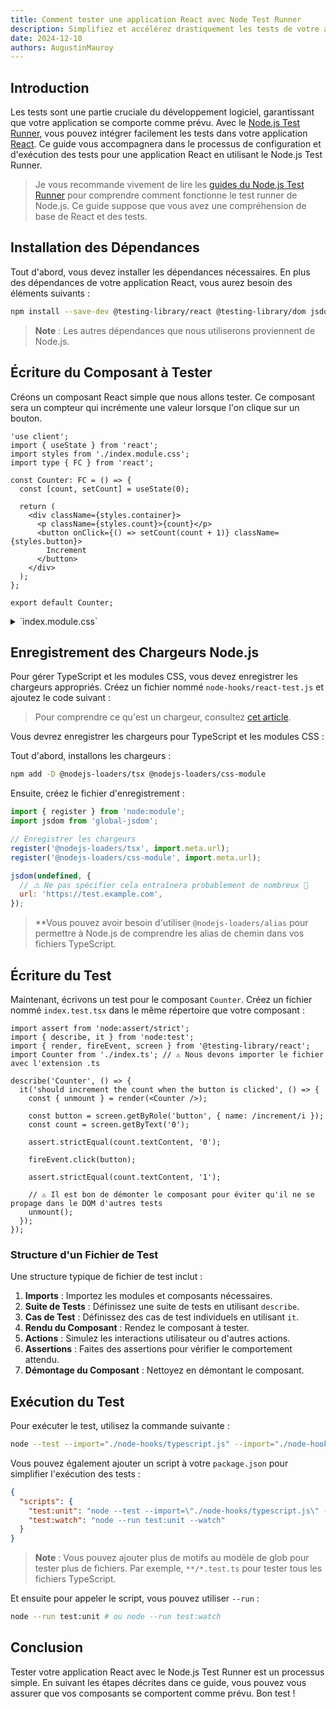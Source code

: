 ```yaml
---
title: Comment tester une application React avec Node Test Runner
description: Simplifiez et accélérez drastiquement les tests de votre application React en passant à Node Test Runner.
date: 2024-12-10
authors: AugustinMauroy
---
```


## Introduction

Les tests sont une partie cruciale du développement logiciel, garantissant que votre application se comporte comme prévu. Avec le [Node.js Test Runner](https://nodejs.org/en/learn/test-runner/introduction), vous pouvez intégrer facilement les tests dans votre application [React](https://react.dev). Ce guide vous accompagnera dans le processus de configuration et d'exécution des tests pour une application React en utilisant le Node.js Test Runner.

> Je vous recommande vivement de lire les [guides du Node.js Test Runner](https://nodejs.org/en/learn/test-runner/introduction) pour comprendre comment fonctionne le test runner de Node.js.
> Ce guide suppose que vous avez une compréhension de base de React et des tests.

## Installation des Dépendances

Tout d'abord, vous devez installer les dépendances nécessaires. En plus des dépendances de votre application React, vous aurez besoin des éléments suivants :

```bash
npm install --save-dev @testing-library/react @testing-library/dom jsdom global-jsdom
```

> **Note** : Les autres dépendances que nous utiliserons proviennent de Node.js.

## Écriture du Composant à Tester

Créons un composant React simple que nous allons tester. Ce composant sera un compteur qui incrémente une valeur lorsque l'on clique sur un bouton.

```tsx fileName="src/components/Counter/index.tsx"
'use client';
import { useState } from 'react';
import styles from './index.module.css';
import type { FC } from 'react';

const Counter: FC = () => {
  const [count, setCount] = useState(0);

  return (
    <div className={styles.container}>
      <p className={styles.count}>{count}</p>
      <button onClick={() => setCount(count + 1)} className={styles.button}>
        Increment
      </button>
    </div>
  );
};

export default Counter;
```

<details>
  <summary>`index.module.css`</summary>

  ```css fileName="src/components/Counter/index.module.css"
  .container {
    @apply flex flex-col items-center justify-center;

    .count {
      @apply text-4xl;
    }

    .button {
      @apply px-4 py-2 bg-blue-500 text-white rounded-md;
    }
  }
  ```
</details>

## Enregistrement des Chargeurs Node.js

Pour gérer TypeScript et les modules CSS, vous devez enregistrer les chargeurs appropriés. Créez un fichier nommé `node-hooks/react-test.js` et ajoutez le code suivant :

> Pour comprendre ce qu'est un chargeur, consultez [cet article](/blog/post/how-to-use-nodejs-loader).

Vous devrez enregistrer les chargeurs pour TypeScript et les modules CSS :

Tout d'abord, installons les chargeurs :

```bash
npm add -D @nodejs-loaders/tsx @nodejs-loaders/css-module
```

Ensuite, créez le fichier d'enregistrement :

```mjs fileName="node-hooks/react-test.js"
import { register } from 'node:module';
import jsdom from 'global-jsdom';

// Enregistrer les chargeurs
register('@nodejs-loaders/tsx', import.meta.url);
register('@nodejs-loaders/css-module', import.meta.url);

jsdom(undefined, {
  // ⚠️ Ne pas spécifier cela entraînera probablement de nombreux 🤬
  url: 'https://test.example.com',
});
```

> **Vous pouvez avoir besoin d'utiliser `@nodejs-loaders/alias` pour permettre à Node.js de comprendre les alias de chemin dans vos fichiers TypeScript.

## Écriture du Test

Maintenant, écrivons un test pour le composant `Counter`. Créez un fichier nommé `index.test.tsx` dans le même répertoire que votre composant :

```tsx fileName="src/components/Counter/index.test.tsx"
import assert from 'node:assert/strict';
import { describe, it } from 'node:test';
import { render, fireEvent, screen } from '@testing-library/react';
import Counter from './index.ts'; // ⚠️ Nous devons importer le fichier avec l'extension .ts

describe('Counter', () => {
  it('should increment the count when the button is clicked', () => {
    const { unmount } = render(<Counter />);

    const button = screen.getByRole('button', { name: /increment/i });
    const count = screen.getByText('0');

    assert.strictEqual(count.textContent, '0');

    fireEvent.click(button);

    assert.strictEqual(count.textContent, '1');

    // ⚠️ Il est bon de démonter le composant pour éviter qu'il ne se propage dans le DOM d'autres tests
    unmount();
  });
});
```

### Structure d'un Fichier de Test

Une structure typique de fichier de test inclut :

1. **Imports** : Importez les modules et composants nécessaires.
2. **Suite de Tests** : Définissez une suite de tests en utilisant `describe`.
3. **Cas de Test** : Définissez des cas de test individuels en utilisant `it`.
4. **Rendu du Composant** : Rendez le composant à tester.
5. **Actions** : Simulez les interactions utilisateur ou d'autres actions.
6. **Assertions** : Faites des assertions pour vérifier le comportement attendu.
7. **Démontage du Composant** : Nettoyez en démontant le composant.

## Exécution du Test

Pour exécuter le test, utilisez la commande suivante :

```bash
node --test --import="./node-hooks/typescript.js" --import="./node-hooks/react.js" **/*.test.tsx
```

Vous pouvez également ajouter un script à votre `package.json` pour simplifier l'exécution des tests :

```json fileName="package.json"
{
  "scripts": {
    "test:unit": "node --test --import=\"./node-hooks/typescript.js\" --import=\"./node-hooks/react.js\" **/*.test.tsx",
    "test:watch": "node --run test:unit --watch"
  }
}
```

> **Note** : Vous pouvez ajouter plus de motifs au modèle de glob pour tester plus de fichiers. Par exemple, `**/*.test.ts` pour tester tous les fichiers TypeScript.

Et ensuite pour appeler le script, vous pouvez utiliser `--run` :

```bash
node --run test:unit # ou node --run test:watch
```

## Conclusion

Tester votre application React avec le Node.js Test Runner est un processus simple. En suivant les étapes décrites dans ce guide, vous pouvez vous assurer que vos composants se comportent comme prévu. Bon test !
